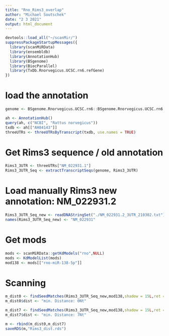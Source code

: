 ```yaml
---
title: "Rno_Rims3_overlap"
author: "Michael Soutschek"
date: "2 3 2021"
output: html_document
---
```



```r
devtools::load_all("~/scanMir/")
suppressPackageStartupMessages({
  library(scanMiRData)
  library(ensembldb)
  library(AnnotationHub)
  library(BSgenome)
  library(BiocParallel)
  library(TxDb.Rnorvegicus.UCSC.rn6.refGene)
})
```


# load the annotation
```r
genome <- BSgenome.Rnorvegicus.UCSC.rn6::BSgenome.Rnorvegicus.UCSC.rn6

ah <- AnnotationHub()
query(ah, c("NCBI", "Rattus norvegicus"))
txdb <- ah[["AH84143"]]
threeUTRs <- threeUTRsByTranscript(txdb, use.names = TRUE)
```


# Get Rims3 sequence / old annotation
```r
Rims3_3UTR <- threeUTRs["NM_022931.1"]
Rims3_3UTR_Seq <- extractTranscriptSeqs(genome, Rims3_3UTR)
```


# Load manually Rims3 new annotation: NM_022931.2
```r
Rims3_3UTR_Seq_new <- readDNAStringSet("./NM_022931.2_3UTR_210302.txt")
names(Rims3_3UTR_Seq_new) <- "NM_022931"
```

# Get mods
```r
mods <- scanMiRData::getKdModels("rno",NULL)
mods <- KdModelList(mods)
mod138 <- mods[["rno-miR-138-5p"]]
```



# Scanning
```r
m_dist0 <- findSeedMatches(Rims3_3UTR_Seq_new,mod138,shadow = 15L,ret = "data.frame",minDist = 0L)
m_dist0$dist <- "min. Distance: 0Nt"

m_dist7 <- findSeedMatches(Rims3_3UTR_Seq_new,mod138,shadow = 15L,ret = "data.frame",minDist = 7L)
m_dist7$dist <- "min. Distance: 7Nt"

m <- rbind(m_dist0,m_dist7)
saveRDS(m,"Rims3_dist.rds")
```


























